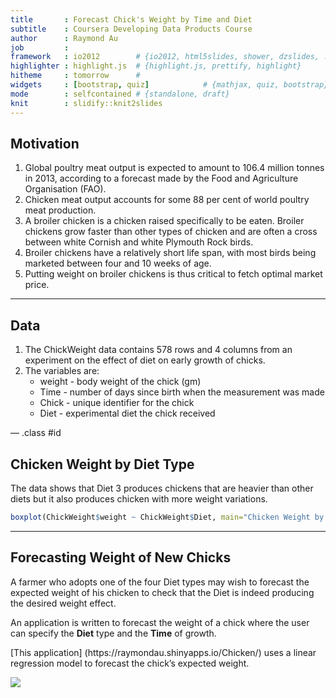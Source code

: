 ```yaml
---
title       : Forecast Chick's Weight by Time and Diet
subtitle    : Coursera Developing Data Products Course
author      : Raymond Au
job         : 
framework   : io2012        # {io2012, html5slides, shower, dzslides, ...}
highlighter : highlight.js  # {highlight.js, prettify, highlight}
hitheme     : tomorrow      # 
widgets     : [bootstrap, quiz]            # {mathjax, quiz, bootstrap}
mode        : selfcontained # {standalone, draft}
knit        : slidify::knit2slides
---
```


## Motivation

1. Global poultry meat output is expected to amount to 106.4 million tonnes in 2013, according to a forecast made by the Food and Agriculture Organisation (FAO). 
2. Chicken meat output accounts for some 88 per cent of world poultry meat production.
3. A broiler chicken is a chicken raised specifically to be eaten. Broiler chickens grow faster than other types of chicken and are often a cross between white Cornish and white Plymouth Rock birds. 
4. Broiler chickens have a relatively short life span, with most birds being marketed between four and 10 weeks of age. 
5. Putting weight on broiler chickens is thus critical to fetch optimal market price.

---

## Data

1. The ChickWeight data contains 578 rows and 4 columns from an experiment on the effect of diet on early growth of chicks.
2. The variables are:
   * weight - body weight of the chick (gm)
   * Time - number of days since birth when the measurement was made
   * Chick - unique identifier for the chick
   * Diet - experimental diet the chick received

--- .class #id 

## Chicken Weight by Diet Type

The data shows that Diet 3 produces chickens that are heavier than other diets but it also produces chicken with more weight variations.

```r
boxplot(ChickWeight$weight ~ ChickWeight$Diet, main="Chicken Weight by Diet", xlab="Diet Type", ylab="Weight (gm)")
```

---

## Forecasting Weight of New Chicks

A farmer who adopts one of the four Diet types may wish to forecast the  expected weight of his chicken to check that the Diet is indeed producing the desired weight effect.

An application is written to forecast the weight of a chick where the user can specify the **Diet** type and the **Time** of growth.

[This application] (https://raymondau.shinyapps.io/Chicken/) uses a linear regression model to forecast the chick's expected weight.

![](Chick.jpg)







